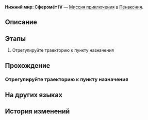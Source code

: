 {{Дополнить|Диалоги.}}
{{Миссия Инфобокс
|id              = 8020217
|Название        = 
|Изображение     = Миссия Освоения Нижний мир Сферомёт IV.png
|Тип             = Миссия приключения
|События         = 
|Глава           = 
|Условия         = 
|Персонажи       = Первопроходец
|СтартЛокация    = Нижний мир: Сферомёт IV
|Мир             = Пенакония
|Локации         = Нижний мир: Сферомёт IV
|Предыдущая      = 
|Следующая       = 
|Награды         = 
}}
'''Нижний мир: Сферомёт IV''' — [[Миссия приключения]] в [[Пенакония]].

==Описание==
{{Описание|<!--официальное описание из Перекрёстка судеб-->}}

==Этапы==
# Отрегулируйте траекторию к пункту назначения

==Прохождение==
{{Дополнить}}

===Отрегулируйте траекторию к пункту назначения===
{{Описание миссии|локация=Нижний мир: Сферомёт IV|Тюремные надзиратели разрушили траектории для сфероидов. Вам придётся самостоятельно отрегулировать траектории и восстановить маршрут, иначе вам не встретиться с товарищами.}}
{{Диалог Начало}}

{{Диалог Конец}}

==На других языках==
{{На других языках
|en   = Deep "Bubble Pinball" Difficulty IV
|zhs  = 深层「气泡弹珠」难度IV
|zht  = 深層「氣泡彈珠」難度IV
|ja   = 深層夢境「バブルピンボール」難易度IV
|ko   = 깊은 층 「버블 핀볼」 난이도 IV
|es   = Burbupinball profundo, dificultad&nbsp;IV
|fr   = Profondeurs&nbsp;: «&nbsp;Flipper à bulles&nbsp;» difficulté&nbsp;IV
|ru   = Нижний мир: Сферомёт IV
|th   = "พินบอลหรรษา" ชั้นลึก ระดับความยาก IV
|vi   = "Bi Bong Bóng" Tầng Sâu - Độ Khó IV
|de   = Tief „Flipperkugel“ Schwierigkeitsgrad IV
|id   = "Pinball Gelembung" yang Dalam: Tingkat Kesulitan IV
|pt   = "Pinball de Bolha" Profundo Dificuldade IV
}}

==История изменений==
{{История изменений|2.7}}
